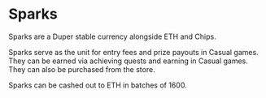 # Sparks

Sparks are a Duper stable currency alongside ETH and Chips.

Sparks serve as the unit for entry fees and prize payouts in Casual games. They can be earned via achieving quests and earning in Casual games. They can also be purchased from the store.

Sparks can be cashed out to ETH in batches of 1600.